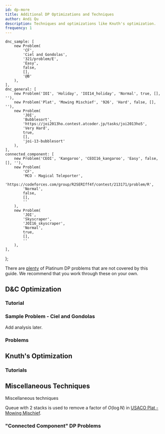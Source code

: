 ```yaml
---
id: dp-more
title: Additional DP Optimizations and Techniques
author: Andi Qu
description: Techniques and optimizations like Knuth's optimization.
frequency: 1
---
```



	dnc_sample: [
		new Problem(
			'CF',
			'Ciel and Gondolas',
			'321/problem/E',
			'Easy',
			false,
			[],
			'@B'
		),
	],
	dnc_general: [
		new Problem('IOI', 'Holiday', 'IOI14_holiday', 'Normal', true, [], ''),
		new Problem('Plat', 'Mowing Mischief', '926', 'Hard', false, [], ''),
		new Problem(
			'JOI',
			'Bubblesort',
			'https://joi2013ho.contest.atcoder.jp/tasks/joi2013ho5',
			'Very Hard',
			true,
			[],
			'joi-13-bubblesort'
		),
	],
	connected_component: [
		new Problem('CEOI', 'Kangaroo', 'CEOI16_kangaroo', 'Easy', false, [], ''),
		new Problem(
			'CF',
			'MCO - Magical Teleporter',
			'https://codeforces.com/group/R2SERIff4f/contest/213171/problem/R',
			'Normal',
			false,
			[],
			''
		),
		new Problem(
			'JOI',
			'Skyscraper',
			'JOI16_skyscraper',
			'Normal',
			true,
			[],
			''
		),
	],
};

<Info title="Pro Tip">

There are [plenty](https://github.com/bqi343/USACO/blob/master/Contests/USACO%20Links/Division-Specific/Platinum.md) of Platinum DP problems that are not covered by this guide. We recommend that you work through these on your own.

</Info>

## D&C Optimization

### Tutorial

<Resources>
	<Resource
		source="cp-algo"
		title="Divide and Conquer DP"
		url="dynamic_programming/divide-and-conquer-dp.html"
	></Resource>
	<Resource
		source="Jeffrey Xiao"
		title="Divide and Conquer Optimization"
		url="https://jeffreyxiao.me/blog/divide-and-conquer-optimization"
	></Resource>
</Resources>

### Sample Problem - Ciel and Gondolas

<Problems problems={problems.dnc_sample} />

<IncompleteSection>

Add analysis later.

</IncompleteSection>

### Problems

<Problems problems={problems.dnc_general} />

## Knuth's Optimization

<IncompleteSection />

### Tutorials

<Resources>
	<Resource
		source="Jeffrey Xiao"
		title="Knuth's Optimization"
		url="https://jeffreyxiao.me/blog/knuths-optimization"
	></Resource>
</Resources>

## Miscellaneous Techniques

<Resources>
	<Resource
		source="CF"
		title="zscoder - Nontrivial DP Techniques"
		url="47764"
	>
		Miscellaneous techniques
	</Resource>
</Resources>

<Optional title="Application">

Queue with 2 stacks is used to remove a factor of $O(\log N)$ in [USACO Plat - Mowing Mischief](http://www.usaco.org/index.php?page=viewproblem2&cpid=926).

</Optional>

### "Connected Component" DP Problems

<Problems problems={problems.connected_component} />
